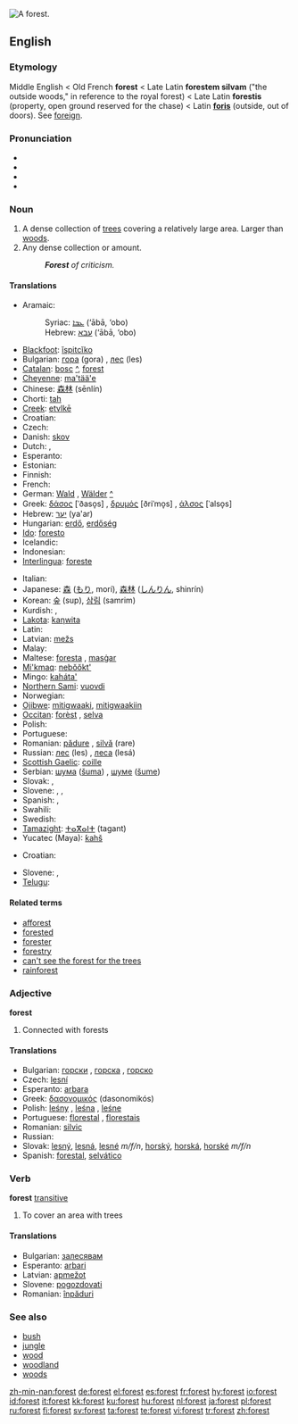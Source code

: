 [[Image:Grib skov.jpg|thumb|right|A forest.]]
{{wikipedia}}
{{commons}}
==English==

===Etymology===
Middle English < Old French '''forest''' < Late Latin '''forestem silvam''' ("the outside woods," in reference to the royal forest) < Late Latin '''forestis''' (property, open ground reserved for the chase) < Latin '''[[foris]]''' (outside, out of doors). See [[foreign]].

===Pronunciation===
* {{enPR|fŏrˈəst}}
* {{IPA|/ˈfɒɹəst/}}
* {{SAMPA|/"fQrIst/}}
* {{audio|en-us-forest.ogg|Audio (US)}}

===Noun===
{{en-noun}}

# A dense collection of [[tree]]s covering a relatively large area.  Larger than [[woods]].
# Any dense collection or amount.
#: '''''Forest''' of criticism.''

====Translations====
{{trans-top|dense collection of trees}}
* Aramaic:
*: Syriac: [[ܥܒܐ]] (‘ābā, ‘obo) {{m}}
*: Hebrew: [[עבא]] (‘ābā, ‘obo) {{m}}
* [[Blackfoot]]: [[ĭspitcĭko]]
* Bulgarian: [[гора]] (gora) {{f}}, [[лес]] (les) {{m}}
* [[Catalan]]: [[bosc]] {{m}} [[:ca:bosc|^]], [[forest#Catalan|forest]] {{f}}
* [[Cheyenne]]: [[ma'tää'e]]
* Chinese: [[森林]] (sēnlín)
* Chorti: [[tah]]
* [[Creek]]: [[etvlkē]]
* Croatian: {{t-|hr|šuma|f}}
* Czech: {{t+|cs|les|m}}
* Danish: [[skov]] {{c}}
* Dutch: {{t+|nl|woud|n}}, {{t+|nl|bos|n}}
* Esperanto: {{t-|eo|arbaro|xs=Esperanto}}
* Estonian: {{t+|et|mets}}
* Finnish: {{t+|fi|metsä}}
* French: {{t+|fr|forêt|f}}
* German: [[Wald]] {{m}}, [[Wälder]] {{p}} [[:de:Wald|^]]
* Greek: [[δάσος]] [ˈðaso̞s] {{n}}, [[δρυμός]] [ðriˈmo̞s] {{m}}, [[άλσος]] [ˈalso̞s] {{n}}
* Hebrew: [[יער]] (ya'ar) {{m}}
* Hungarian: [[erdő]], [[erdőség]]
* [[Ido]]: [[foresto]]
* Icelandic: {{t+|is|skógur}}
* Indonesian: {{t+|id|hutan|xs=Indonesian}}
* [[Interlingua]]: [[foreste]]
{{trans-mid}}
* Italian: {{t+|it|foresta|f}}
* Japanese: [[森]] ([[もり]], morí), [[森林]] ([[しんりん]], shinrín)
* Korean: [[숲]] (sup), [[삼림]] (samrim)
* Kurdish: {{KUchar|[[بێشه‌ڵان]]}}, {{KUchar|[[دارستان]]}}
* [[Lakota]]: [[kaƞwita]]
* Latin: {{t+|la|silva|f}}
* Latvian: [[mežs]] {{m}}
* Malay: {{t|ms|hutan|xs=Malay}}
* Maltese: [[foresta]] {{f}}, [[masġar]] {{m}}
* [[Mi'kmaq]]: [[nebŏŏkt']]
* Mingo: [[kaháta']]
* [[Northern Sami]]: [[vuovdi]]
* Norwegian: {{t-|no|skog|m}}
* [[Ojibwe]]: [[mitigwaaki]], [[mitigwaakiin]] {{p}}
* [[Occitan]]: [[forèst]] {{f}}, [[selva]] {{f}}
* Polish: {{t+|pl|las|m}}
* Portuguese: {{t+|pt|floresta|f}}
* Romanian: [[pădure]] {{f}}, [[silvă]] (rare) {{f}}
* Russian: [[лес]] (les) {{m}}, [[леса]] (lesá) {{p}}
* [[Scottish Gaelic]]: [[coille]] {{f}}
* Serbian: [[шума]] ([[šuma]]) {{f}}, [[шуме]] ([[šume]]) {{p}}
* Slovak: {{t-|sk|les|m}}, {{t-|sk|hora|f}}
* Slovene: {{t+|sl|gozd|m}}, {{t+|sl|les|m}}, {{t-|sl|hosta|f}}
* Spanish: {{t+|es|bosque|m}}, {{t+|es|foresta|f}}
* Swahili: {{t-|sw|msitu|xs=Swahili}}
* Swedish: {{t+|sv|skog}}
* [[Tamazight]]: [[ⵜⴰⴳⴰⵏⵜ]] (tagant) {{f}}
* Yucatec (Maya): [[ƙahš]]
{{trans-bottom}}

{{trans-top|any dense collection}}
* Croatian: {{t-|hr|šuma|f}}
{{trans-mid}}
* Slovene: {{t+|sl|gozd|m}}, {{t+|sl|slap|m}}
* [[Telugu]]: {{t|te|అడవి|tr=adavi|sc=Telu}}
{{trans-bottom}}

====Related terms====
* [[afforest]]
* [[forested]]
* [[forester]]
* [[forestry]]
* [[can't see the forest for the trees]]
* [[rainforest]]

===Adjective===
'''forest'''

# Connected with forests
<!-- isn't this another case of a noun used as modifier? -->
<!-- Seems to be -- why is this listed as an adjective? -->

====Translations====
* Bulgarian: [[горски]] {{m|p}}, [[горска]] {{f}}, [[горско]] {{n}}
* Czech: [[lesní]] {{m}}
* Esperanto: [[arbara]]
* Greek: [[δασονομικός]] (dasonomikós)
* Polish: [[leśny]] {{m}}, [[leśna]] {{f}}, [[leśne]] {{n}}
* Portuguese: [[florestal]] {{m|f}}, [[florestais]] {{p}}
* Romanian: [[silvic]]
* Russian: {{t+|ru|лесной|tr=lesnój|sc=Cyrl}}
* Slovak: [[lesný]], [[lesná]], [[lesné]] ''m/f/n'', [[horský]], [[horská]], [[horské]] ''m/f/n''
* Spanish: [[forestal]], [[selvático]]

===Verb===
'''forest''' [[transitive]]

# To cover an area with trees

====Translations====
* Bulgarian: [[залесявам]]
* Esperanto: [[arbari]]
* Latvian: [[apmežot]]
* Slovene: [[pogozdovati]]
* Romanian: [[înpăduri]]

===See also===
* [[bush]]
* [[jungle]]
* [[wood]]
* [[woodland]]
* [[woods]]

[[zh-min-nan:forest]]
[[de:forest]]
[[el:forest]]
[[es:forest]]
[[fr:forest]]
[[hy:forest]]
[[io:forest]]
[[id:forest]]
[[it:forest]]
[[kk:forest]]
[[ku:forest]]
[[hu:forest]]
[[nl:forest]]
[[ja:forest]]
[[pl:forest]]
[[ru:forest]]
[[fi:forest]]
[[sv:forest]]
[[ta:forest]]
[[te:forest]]
[[vi:forest]]
[[tr:forest]]
[[zh:forest]]